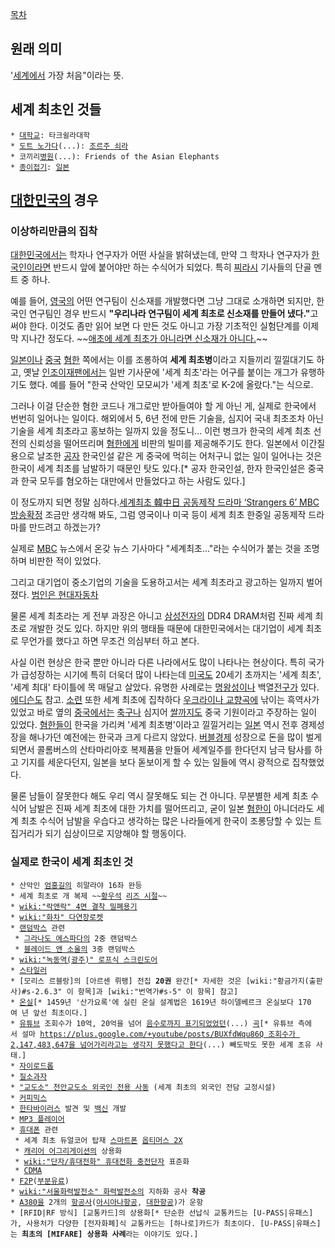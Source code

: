 [[목차]]
== 원래 의미 ==
'[[세계]]에서 가장 처음"이라는 뜻.

== 세계 최초인 것들 ==
 * [[대학교]]: 타크쉴라대학
 * [[도트 노가다]](...): [[점묘법|조르주 쇠라]]
 * 코끼리[[병원]](...): Friends of the Asian Elephants
 * [[종이접기]]: [[일본]]

== [[대한민국]]의 경우 ==
=== '''이상하리만큼의 집착''' ===
[[대한민국]]에서는 학자나 연구자가 어떤 사실을 밝혀냈는데, 만약 그 학자나 연구자가 [[한국인]]이라면 반드시 앞에 붙어야만 하는 수식어가 되었다. 특히 [[찌라시]] 기사들의 단골 멘트 중 하나.

예를 들어, [[영국]]의 어떤 연구팀이 신소재를 개발했다면 그냥 그대로 소개하면 되지만, 한국인 연구팀인 경우 반드시 '''"우리나라 연구팀이 세계 최초로 신소재를 만들어 냈다."'''고 써야 한다. 이것도 좀만 읽어 보면 다 만든 것도 아니고 가장 기초적인 실험단계를 이제 막 지나간 정도다. ~~[[겹말|애초에 세계 최초가 아니라면 신소재가 아니다.]]~~

[[일본]]이나 [[중국]] [[혐한]] 쪽에서는 이를 조롱하여 '''세계 최초병'''이라고 지들끼리 낄낄대기도 하고, 옛날 [[인조이재팬]]에서는 일반 기사문에 '세계 최초'라는 어구를 붙이는 개그가 유행하기도 했다. 예를 들어 "한국 산악인 모모씨가 '세계 최초'로 K-2에 올랐다."는 식으로.

그러나 이걸 단순한 혐한 코드나 개그로만 받아들여야 할 게 아닌 게, 실제로 한국에서 번번히 일어나는 일이다. 해외에서 5, 6년 전에 만든 기술을, 심지어 국내 최초조차 아닌 기술을 세계 최초라고 홍보하는 일까지 있을 정도니... 이런 병크가 한국의 세계 최초 선전의 신뢰성을 떨어뜨리며 [[혐한]]에게 비판의 빌미를 제공해주기도 한다. 일본에서 이간질용으로 날조한 [[공자]] 한국인설 같은 게 중국에 먹히는 어처구니 없는 일이 일어나는 것은 한국이 세계 최초를 남발하기 때문인 탓도 있다.[* 공자 한국인설, 한자 한국인설은 중국과 한국 모두를 혐오하는 대만에서 만들었다고 하는 사람도 있다.]

이 정도까지 되면 정말 심하다.[http://media.daum.net/cplist/view.html?cateid=100000&newsid=20110225095140664&cpid=67&fid=20110225095142831&lid=20110225094729464 세계최초 韓中日 공동제작 드라마 ‘Strangers 6’ MBC 방송확정] 조금만 생각해 봐도, 그럼 영국이나 미국 등이 세계 최초 한중일 공동제작 드라마를 만드려고 하겠는가?

실제로 [[MBC]] 뉴스에서 온갖 뉴스 기사마다 "세계최초..."라는 수식어가 붙는 것을 조명하며 비판한 적이 있었다.

그리고 대기업이 중소기업의 기술을 도용하고서는 세계 최초라고 광고하는 일까지 벌어졌다. [http://www.ytn.co.kr/_ln/0102_201012280849315205 범인은 현대자동차]

물론 세계 최초라는 게 전부 과장은 아니고 [[삼성전자]]의 DDR4 DRAM처럼 진짜 세계 최초로 개발한 것도 있다. 하지만 위의 행태들 때문에 대한민국에서는 대기업이 세계 최초로 무언가를 했다고 하면 무조건 의심부터 하고 본다.

사실 이런 현상은 한국 뿐만 아니라 다른 나라에서도 많이 나타나는 현상이다. 특히 국가가 급성장하는 시기에 특히 더욱더 많이 나타는데 [[미국]]도 20세기 초까지는 '세계 최초', '세계 최대' 타이틀에 목 매달고 살았다. 유명한 사례로는 [[명왕성]]이나 백열[[전구]]가 있다. [[에디슨]]도 참고. [[소련]] 또한 세계 최초에 집착하다 [[우크라이나 교향곡]]에 낚이는 흑역사가 있었고 바로 옆의 [[중국]]에서는 [[축구]]나 심지어 [[쌀]]까지도 중국 기원이라고 주장하는 일이 있었다. [[혐한]]들이 한국을 가리켜 '세계 최초병'이라고 낄낄거리는 [[일본]] 역시 전후 경제성장을 해나가던 예전에는 한국과 크게 다르지 않았다. [[버블경제]] 성장으로 돈을 많이 벌게 되면서 콜롬버스의 산타마리아호 복제품을 만들어 세계일주를 한다던지 남극 탐사를 하고 기지를 세운다던지, 일본을 보다 돋보이게 할 수 있는 일들에 역시 광적으로 집착했었다.

물론 남들이 잘못한다 해도 우리 역시 잘못해도 되는 건 아니다. 무분별한 세계 최초 수식어 남발은 진짜 세계 최초에 대한 가치를 떨어뜨리고, 굳이 일본 [[혐한]]이 아니더라도 세계 최초 수식어 남발을 우습다고 생각하는 많은 나라들에게 한국이 조롱당할 수 있는 트집거리가 되기 십상이므로 지양해야 할 행동이다.

=== 실제로 한국이 세계 최초인 것 ===
 * 산악인 [[엄홍길]]의 히말라야 16좌 완등
 * 세계 최초로 개 복제 ~~[[황우석]] [[리즈 시절]]~~
 * [[wiki:"락앤락" 4면 결착 밀폐용기]]
 * [[wiki:"화차" 다연장로켓]]
 * [[랜덤박스]] 관련
  * [[그라나도 에스파다]]의 2중 랜덤박스
  * [[블레이드 앤 소울]]의 3중 랜덤박스
 * [[wiki:"녹동역(광주)" 로프식 스크린도어]]
 * [[스타일러]]
 * [모리스 르블랑]의 [아르센 뤼팽] 전집 '''20권''' 완간[* 자세한 것은 [wiki:"황금가지(출판사)#s-2.6.3" 이 항목]과 [wiki:"번역가#s-5" 이 항목] 참고]
 * [[온실]][* 1459년 '산가요록'에 실린 온실 설계법은 1619년 하이델베르크 온실보다 170여 년 앞선 최초이다.]
 * [[유튜브]] 조회수가 10억, 20억을 넘어 [[오버플로우|음수로까지 표기되었었던]](...) [[강남스타일|곡]][* 유튜브 측에서 설마 [[https://plus.google.com/+youtube/posts/BUXfdWqu86Q 조회수가 2,147,483,647을 넘어가리라고는 생각지 못했다고 한다]](...) 빼도박도 못한 세계 초유 사태.]
 * [[자이로드롭]]
 * [[질소과자]]
 * [["교도소" 천안교도소 외국인 전용 사동]] (세계 최초의 외국인 전담 교정시설)
 * [[커피믹스]]
 * [[한타바이러스]] 발견 및 [[백신]] 개발
 * [[MP3 플레이어]]
 * [[휴대폰]] 관련
  * 세계 최초 듀얼코어 탑재 [[스마트폰]] [[옵티머스 2X]]
  * [[캐리어 어그리게이션]]의 상용화
  * [[wiki:"단자/휴대전화" 휴대전화 충전단자]] 표준화
  * [[CDMA]]
 * [[F2P]]([[부분유료]])
 * [[wiki:"서울화력발전소" 화력발전소]]의 지하화 공사 '''착공'''
 * [[A380]]을 2개의 [[항공사]]([[아시아나항공]], [[대한항공]])가 운항
 * [RFID|RF 방식] [교통카드]의 상용화[* 단순한 선납식 교통카드는 [U-PASS|유패스]가, 사용처가 다양한 [전자화폐]식 교통카드는 [하나로]카드가 최초이다. [U-PASS|유패스]는 '''최초의 [MIFARE] 상용화 사례'''라는 이야기도 있다.]
